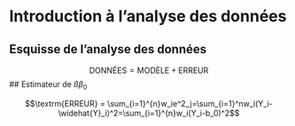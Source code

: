 # Introduction à l'analyse des données {#intro}

## Esquisse de l'analyse des données
$$\textrm{DONNÉES}=\textrm{MODÈLE}+\textrm{ERREUR}$$
## Estimateur de $ß\beta_0$

$$\textrm{ERREUR} = \sum_{i=1}^{n}w_ie^2_j=\sum_{i=1}^nw_i(Y_i-\widehat{Y}_i)^2=\sum_{i=1}^{n}w_i(Y_i-b_0)^2$$